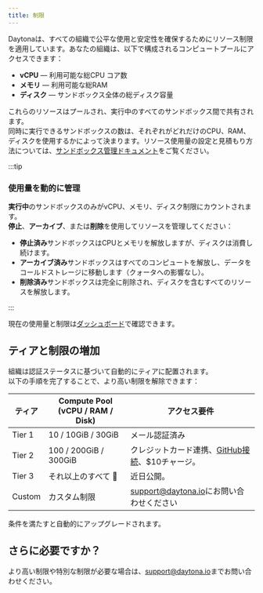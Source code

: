 ```yaml
---
title: 制限
---
```


Daytonaは、すべての組織で公平な使用と安定性を確保するためにリソース制限を適用しています。あなたの組織は、以下で構成されるコンピュートプールにアクセスできます：

- **vCPU** — 利用可能な総CPU コア数
- **メモリ** — 利用可能な総RAM
- **ディスク** — サンドボックス全体の総ディスク容量

これらのリソースはプールされ、実行中のすべてのサンドボックス間で共有されます。  
同時に実行できるサンドボックスの数は、それぞれがどれだけのCPU、RAM、ディスクを使用するかによって決まります。リソース使用量の設定と見積もり方法については、[サンドボックス管理ドキュメント](https://www.daytona.io/docs/sandbox-management/)をご覧ください。

:::tip

### 使用量を動的に管理

**実行中**のサンドボックスのみがvCPU、メモリ、ディスク制限にカウントされます。  
**停止**、**アーカイブ**、または**削除**を使用してリソースを管理してください：

- **停止済み**サンドボックスはCPUとメモリを解放しますが、ディスクは消費し続けます。
- **アーカイブ済み**サンドボックスはすべてのコンピュートを解放し、データをコールドストレージに移動します（クォータへの影響なし）。
- **削除済み**サンドボックスは完全に削除され、ディスクを含むすべてのリソースを解放します。

:::

現在の使用量と制限は[ダッシュボード](https://app.daytona.io/dashboard/limits)で確認できます。

## ティアと制限の増加

組織は認証ステータスに基づいて自動的にティアに配置されます。  
以下の手順を完了することで、より高い制限を解除できます：

| ティア   | Compute Pool (vCPU / RAM / Disk) | アクセス要件                                                                                                     |
| ------ | -------------------------------- | ----------------------------------------------------------------------------------------------------------------------- |
| Tier 1 | 10 / 10GiB / 30GiB               | メール認証済み                                                                                                          |
| Tier 2 | 100 / 200GiB / 300GiB            | クレジットカード連携、[GitHub接続](https://www.daytona.io/docs/linked-accounts#how-to-link-an-account)、$10チャージ。 |
| Tier 3 | それ以上のすべて 🚀             | 近日公開。                                                                                                            |
| Custom | カスタム制限                    | [support@daytona.io](mailto:support@daytona.io)にお問い合わせください                                                                 |

条件を満たすと自動的にアップグレードされます。

## さらに必要ですか？

より高い制限や特別な制限が必要な場合は、[support@daytona.io](mailto:support@daytona.io)までお問い合わせください。
